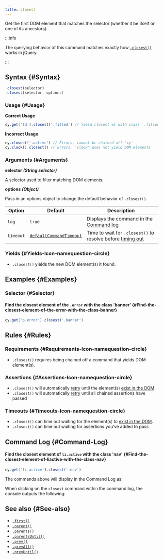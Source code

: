 ```yaml
---
title: closest
---
```


Get the first DOM element that matches the selector (whether it be itself or one
of its ancestors).

:::info

The querying behavior of this command matches exactly how
[`.closest()`](http://api.jquery.com/closest) works in jQuery.

:::

## Syntax {#Syntax}

```javascript
.closest(selector)
.closest(selector, options)
```

### Usage {#Usage}

**<Icon name="check-circle" color="green" /> Correct Usage**

```javascript
cy.get('td').closest('.filled') // Yield closest el with class '.filled'
```

**<Icon name="exclamation-triangle" color="red" /> Incorrect Usage**

```javascript
cy.closest('.active') // Errors, cannot be chained off 'cy'
cy.clock().closest() // Errors, 'clock' does not yield DOM elements
```

### Arguments {#Arguments}

**<Icon name="angle-right" /> selector** **_(String selector)_**

A selector used to filter matching DOM elements.

**<Icon name="angle-right" /> options** **_(Object)_**

Pass in an options object to change the default behavior of `.closest()`.

| Option    | Default                                                              | Description                                                                              |
| --------- | -------------------------------------------------------------------- | ---------------------------------------------------------------------------------------- |
| `log`     | `true`                                                               | Displays the command in the [Command log](/guides/core-concepts/cypress-app#Command-Log) |
| `timeout` | [`defaultCommandTimeout`](/guides/references/configuration#Timeouts) | Time to wait for `.closest()` to resolve before [timing out](#Timeouts)                  |

### Yields [<Icon name="question-circle"/>](/guides/core-concepts/introduction-to-cypress#Subject-Management) {#Yields-Icon-namequestion-circle}

- `.closest()` yields the new DOM element(s) it found.

## Examples {#Examples}

### Selector {#Selector}

#### Find the closest element of the `.error` with the class 'banner' {#Find-the-closest-element-of-the-error-with-the-class-banner}

```javascript
cy.get('p.error').closest('.banner')
```

## Rules {#Rules}

### Requirements [<Icon name="question-circle"/>](/guides/core-concepts/introduction-to-cypress#Chains-of-Commands) {#Requirements-Icon-namequestion-circle}

- `.closest()` requires being chained off a command that yields DOM
element(s).

### Assertions [<Icon name="question-circle"/>](/guides/core-concepts/introduction-to-cypress#Assertions) {#Assertions-Icon-namequestion-circle}

- `.closest()` will automatically
[retry](/guides/core-concepts/retry-ability) until the element(s)
[exist in the DOM](/guides/core-concepts/introduction-to-cypress#Default-Assertions)</li><li>`.closest()`
will automatically [retry](/guides/core-concepts/retry-ability) until all
chained assertions have passed

### Timeouts [<Icon name="question-circle"/>](/guides/core-concepts/introduction-to-cypress#Timeouts) {#Timeouts-Icon-namequestion-circle}

- `.closest()` can time out waiting for the element(s) to
[exist in the DOM](/guides/core-concepts/introduction-to-cypress#Default-Assertions).</li><li>`.closest()`
can time out waiting for assertions you've added to pass.

## Command Log {#Command-Log}

#### Find the closest element of `li.active` with the class 'nav' {#Find-the-closest-element-of-liactive-with-the-class-nav}

```javascript
cy.get('li.active').closest('.nav')
```

The commands above will display in the Command Log as:

<DocsImage src="/img/api/closest/find-closest-nav-element-in-test.png" alt="Command Log closest" ></DocsImage>

When clicking on the `closest` command within the command log, the console
outputs the following:

<DocsImage src="/img/api/closest/closest-console-logs-elements-found.png" alt="console.log closest" ></DocsImage>

## See also {#See-also}

- [`.first()`](/api/commands/first)
- [`.parent()`](/api/commands/parent)
- [`.parents()`](/api/commands/parents)
- [`.parentsUntil()`](/api/commands/parentsuntil)
- [`.prev()`](/api/commands/prev)
- [`.prevAll()`](/api/commands/prevall)
- [`.prevUntil()`](/api/commands/prevuntil)
